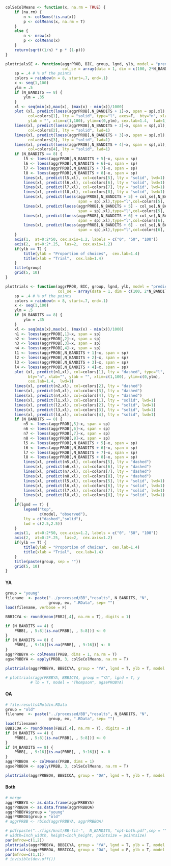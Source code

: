 ```r
colSeColMeans <- function(x, na.rm = TRUE) {
	if (na.rm) { 
		n <- colSums(!is.na(x)) 
		p <- colMeans(x, na.rm = T)
	} 
	else {
		n <- nrow(x) 
		p <- colMeans(x)
	}
	return(sqrt((1/n) * p * (1-p)))
}
```


```r
plottrialsSE <- function(aggrPROB, BIC, group, lgnd, ylb, model = "predicted", 
						 col_se = array(data = 1, dim = c(100, 2*N_BANDITS))) {
	sp = .4 # % of the points
	colors = rainbow(n = 8, start=.7, end=.1)
	x <- seq(1,100)
	ylm = .5
	if (N_BANDITS == 8) {
		ylm = .35
	}
	xl <- seq(min(x),max(x), (max(x) - min(x))/1000)
	plot (xl, predict(loess(aggrPROB[,N_BANDITS + 1]~x, span = sp),xl), 
		  col=colors[1], lty = "solid", type="l", axes=F,  bty="n", xlab="", 
		  ylab = "", xlim=c(1,100), ylim=c(0,ylm), cex.lab=1.4,  lwd=1)
	lines(xl, predict(loess(aggrPROB[,N_BANDITS + 2]~x, span = sp),xl), 
		  col=colors[2], lty = "solid", lwd=1)
	lines(xl, predict(loess(aggrPROB[,N_BANDITS + 3]~x, span = sp),xl), 
		  col=colors[3], lty = "solid", lwd=1)
	lines(xl, predict(loess(aggrPROB[,N_BANDITS + 4]~x, span = sp),xl), 
		  col=colors[4], lty = "solid", lwd=1)
	if (N_BANDITS == 8) {
		l5 <- loess(aggrPROB[,N_BANDITS + 5]~x, span = sp)
		l6 <- loess(aggrPROB[,N_BANDITS + 6]~x, span = sp)
		l7 <- loess(aggrPROB[,N_BANDITS + 7]~x, span = sp)
		l8 <- loess(aggrPROB[,N_BANDITS + 8]~x, span = sp)
		lines(xl, predict(l5,xl), col=colors[5], lty = "solid", lwd=1)
		lines(xl, predict(l6,xl), col=colors[6], lty = "solid", lwd=1)
		lines(xl, predict(l7,xl), col=colors[7], lty = "solid", lwd=1)
		lines(xl, predict(l8,xl), col=colors[8], lty = "solid", lwd=1)
		lines(xl, predict(loess(aggrPROB[,N_BANDITS + 5] + col_se[,N_BANDITS + 5] ~x, 
								span = sp),xl),type="l",col=colors[5], lty = "dashed")
		lines(xl, predict(loess(aggrPROB[,N_BANDITS + 5] - col_se[,N_BANDITS + 5] ~x, 
								span = sp),xl),type="l",col=colors[5], lty = "dashed")
		lines(xl, predict(loess(aggrPROB[,N_BANDITS + 6] + col_se[,N_BANDITS + 6] ~x, 
								span = sp),xl),type="l",col=colors[6], lty = "dashed")
		lines(xl, predict(loess(aggrPROB[,N_BANDITS + 6] - col_se[,N_BANDITS + 6] ~x, 
								span = sp),xl),type="l",col=colors[6], lty = "dashed")
	}
	axis(1,  at=0:2*50, cex.axis=1.2, labels = c("0", "50", "100")) 
	axis(2,  at=0:2*.25,  las=2,  cex.axis=1.2)  
	if(ylb == T) {
		title(ylab = "Proportion of choices",  cex.lab=1.4)
		title(xlab = "Trial",  cex.lab=1.4)
	}
	title(group)
	grid(5, 10)
}
```


```r
plottrials <- function(aggrPROB, BIC, group, lgnd, ylb, model = "predicted", 
					   col_se = array(data = 1, dim = c(100, 2*N_BANDITS))) {
	sp = .4 # % of the points
	colors = rainbow(n = 8, start=.7, end=.1)
	x <- seq(1,100)
	ylm = .5
	if (N_BANDITS == 8) {
		ylm = .35
	}
	xl <- seq(min(x),max(x), (max(x) - min(x))/1000)
	n1 <- loess(aggrPROB[,1]~x, span = sp)
	n2 <- loess(aggrPROB[,2]~x, span = sp)
	n3 <- loess(aggrPROB[,3]~x, span = sp)
	n4 <- loess(aggrPROB[,4]~x, span = sp)
	l1 <- loess(aggrPROB[,N_BANDITS + 1]~x, span = sp)
	l2 <- loess(aggrPROB[,N_BANDITS + 2]~x, span = sp)
	l3 <- loess(aggrPROB[,N_BANDITS + 3]~x, span = sp)
	l4 <- loess(aggrPROB[,N_BANDITS + 4]~x, span = sp)
	plot (xl, predict(n1,xl), col=colors[1], lty = "dashed", type="l", axes=F,  
		  bty="n", xlab="", ylab = "", xlim=c(1,100), ylim=c(0,ylm), 
		  cex.lab=1.4,  lwd=1)
	lines(xl, predict(n2,xl), col=colors[2], lty = "dashed")
	lines(xl, predict(n3,xl), col=colors[3], lty = "dashed")
	lines(xl, predict(n4,xl), col=colors[4], lty = "dashed")
	lines(xl, predict(l1,xl), col=colors[1], lty = "solid", lwd=1)
	lines(xl, predict(l2,xl), col=colors[2], lty = "solid", lwd=1)
	lines(xl, predict(l3,xl), col=colors[3], lty = "solid", lwd=1)
	lines(xl, predict(l4,xl), col=colors[4], lty = "solid", lwd=1)
	if (N_BANDITS == 8) {
		n5 <- loess(aggrPROB[,5]~x, span = sp)
		n6 <- loess(aggrPROB[,6]~x, span = sp)
		n7 <- loess(aggrPROB[,7]~x, span = sp)
		n8 <- loess(aggrPROB[,8]~x, span = sp)
		l5 <- loess(aggrPROB[,N_BANDITS + 5]~x, span = sp)
		l6 <- loess(aggrPROB[,N_BANDITS + 6]~x, span = sp)
		l7 <- loess(aggrPROB[,N_BANDITS + 7]~x, span = sp)
		l8 <- loess(aggrPROB[,N_BANDITS + 8]~x, span = sp)
		lines(xl, predict(n5,xl), col=colors[5], lty = "dashed")
		lines(xl, predict(n6,xl), col=colors[6], lty = "dashed")
		lines(xl, predict(n7,xl), col=colors[7], lty = "dashed")
		lines(xl, predict(n8,xl), col=colors[8], lty = "dashed")
		lines(xl, predict(l5,xl), col=colors[5], lty = "solid", lwd=1)
		lines(xl, predict(l6,xl), col=colors[6], lty = "solid", lwd=1)
		lines(xl, predict(l7,xl), col=colors[7], lty = "solid", lwd=1)
		lines(xl, predict(l8,xl), col=colors[8], lty = "solid", lwd=1)
	}
	if(lgnd == T) {
		legend("top", 
			   c(model, "observed"), 
		lty = c("dashed","solid"), 
		lwd = c(2.5,2.5))
	}
	axis(1,  at=0:2*50, cex.axis=1.2, labels = c("0", "50", "100")) 
	axis(2,  at=0:2*.25,  las=2,  cex.axis=1.2)  
	if(ylb == T) {
		title(ylab = "Proportion of choices",  cex.lab=1.4)
		title(xlab = "Trial",  cex.lab=1.4)
	}
	title(paste(group, sep = ""))
	grid(5, 10)
}
```


#### YA

```r
group = "young"
filename  <- paste("../processed/BB","results", N_BANDITS, "N", 
				   group, ex, ".RData", sep= "")
load(filename, verbose = F)

BBBICYA <- round(mean(FBB2[,4], na.rm = T), digits = 1)

if (N_BANDITS == 4) {
	PRBB[, , 5:8][is.na(PRBB[, , 5:8])] <- 0
}
if (N_BANDITS == 8) {
	PRBB[, , 9:16][is.na(PRBB[, , 9:16])] <- 0
}
aggrPRBBYA <- colMeans(PRBB, dims = 1, na.rm = T) 
agsePRBBYA <- apply(PRBB, 3, colSeColMeans, na.rm = T) 

```

```r
plottrials(aggrPRBBYA, BBBICYA, group = "YA", lgnd = T, ylb = T, model = "Thompson")
```

```r
# plottrials(aggrPRBBYA, BBBICYA, group = "YA", lgnd = T, y
		   # lb = T, model = "Thompson", agsePROBYA)
```

\newpage


#### OA

```r
# file:results4Noldin.RData
group = "old"
filename  <- paste("../processed/BB","results", N_BANDITS, "N", 
				   group, ex, ".RData", sep= "")
load(filename)
BBBICOA <- round(mean(FBB2[,4], na.rm = T), digits = 1)
if (N_BANDITS == 4) {
	PRBB[, , 5:8][is.na(PRBB[, , 5:8])] <- 0
}
if (N_BANDITS == 8) {
	PRBB[, , 9:16][is.na(PRBB[, , 9:16])] <- 0
}
aggrPRBBOA 	<- colMeans(PRBB, dims = 1) 
agsePRBBOA <- apply(PRBB, 3, colSeColMeans, na.rm = T) 
```

```r
plottrials(aggrPRBBOA, BBBICOA, group = "OA", lgnd = T, ylb = T, model = "Thompson")
```

\newpage


#### Both

```r
# merge
aggrPRBBYA <- as.data.frame(aggrPRBBYA)
aggrPRBBOA <- as.data.frame(aggrPRBBOA)
aggrPRBBYA$group = "young"
aggrPRBBOA$group = "old"
# aggrPRBB <- rbind(aggrPRBBYA, aggrPRBBOA)
```


```r
# pdf(paste("../figs/knit/BB-fit-",  N_BANDITS, "opt-both.pdf",sep = ""), 
# width=inch_width, height=inch_height, pointsize = pointsize)
par(mfrow=c(1,2))
plottrials(aggrPRBBYA, BBBICYA, group = "YA", lgnd = T, ylb = T, model = "Thompson")
plottrials(aggrPRBBOA, BBBICOA, group = "OA", lgnd = F, ylb = T, model = "Thompson")
par(mfrow=c(1,1))
# invisible(dev.off())
```
